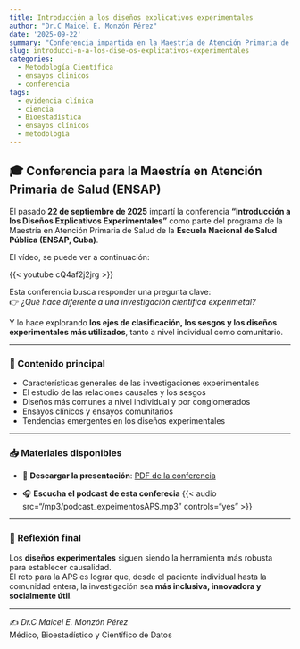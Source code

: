 ```yaml
---
title: Introducción a los diseños explicativos experimentales
author: "Dr.C Maicel E. Monzón Pérez"
date: '2025-09-22'
summary: "Conferencia impartida en la Maestría de Atención Primaria de Salud (ENSAP, Cuba), donde se abordan los fundamentos de los diseños explicativos experimentales, los sesgos y las tendencias actuales en ensayos clínicos y comunitarios. Incluye la descarga de la presentación y un podcast complementario."
slug: introducci-n-a-los-dise-os-explicativos-experimentales
categories:
  - Metodología Científica
  - ensayos clinicos
  - conferencia
tags:
  - evidencia clínica
  - ciencia
  - Bioestadística
  - ensayos clínicos
  - metodología
---
```



## 🎓 Conferencia para la Maestría en Atención Primaria de Salud (ENSAP)


El pasado **22 de septiembre de 2025** impartí la conferencia **“Introducción a los Diseños Explicativos Experimentales”** como parte del programa de la Maestría en Atención Primaria de Salud de la **Escuela Nacional de Salud Pública (ENSAP, Cuba)**.  

El vídeo, se puede ver a continuación:

{{< youtube cQ4af2j2jrg >}}



Esta conferencia busca responder una pregunta clave:  
👉 *¿Qué hace diferente a una investigación científica experimetal?*  

Y lo hace explorando **los ejes de clasificación, los sesgos y los diseños experimentales más utilizados**, tanto a nivel individual como comunitario.

---

### 📑 Contenido principal
- Características generales de las investigaciones experimentales  
- El estudio de las relaciones causales y los sesgos  
- Diseños más comunes a nivel individual y por conglomerados  
- Ensayos clínicos y ensayos comunitarios  
- Tendencias emergentes en los diseños experimentales  

---

### 📥 Materiales disponibles

- 📂 **Descargar la presentación**: [PDF de la conferencia](/pdf/presetacion_experimentosAPS.pdf)  

- 🎧 **Escucha el podcast de esta conferecia**
{{< audio src="/mp3/podcast_expeimentosAPS.mp3" controls="yes" >}}


---

### 🧭 Reflexión final

Los **diseños experimentales** siguen siendo la herramienta más robusta para establecer causalidad.  
El reto para la APS es lograr que, desde el paciente individual hasta la comunidad entera, la investigación sea **más inclusiva, innovadora y socialmente útil**.  

---

✍️ *Dr.C Maicel E. Monzón Pérez*  
Médico, Bioestadístico y Científico de Datos  